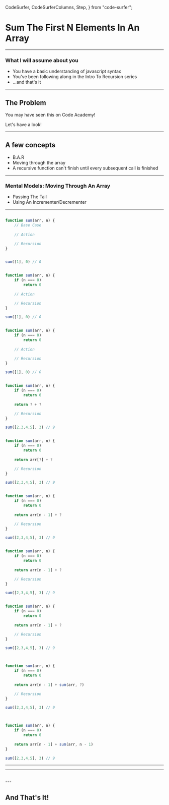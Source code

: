   CodeSurfer,
  CodeSurferColumns,
  Step,
} from "code-surfer";


# Sum The First N Elements In An Array

---

### What I will assume about you

<div style={{ maxWidth: "80%", fontSize: '.75em'}}>
  <ul>
    <li style={{marginBottom: '15px'}}>You have a basic understanding of javascript syntax</li>
    <li style={{marginBottom: '15px'}}>You've been following along in the Intro To Recursion series</li>
    <li style={{marginBottom: '15px'}}>...and that's it</li>
  </ul>
</div>

---


## The Problem

You may have seen this on Code Academy!

Let's have a look!

---

## A few concepts

<div style={{ maxWidth: "80%", fontSize: '.75em'}}>
  <ul>
    <li style={{marginBottom: '15px'}}>B.A.R</li>
    <li style={{marginBottom: '15px'}}>Moving through the array</li>
    <li style={{marginBottom: '15px'}}>A recursive function can't finish until every subsequent call is finished</li>
  </ul>
</div>

---


### Mental Models: Moving Through An Array

<div style={{ maxWidth: "80%", fontSize: '.75em'}}>
  <ul>
    <li style={{marginBottom: '15px'}}>Passing The Tail</li>
    <li style={{marginBottom: '15px'}}>Using An Incrementer/Decrementer</li>
  </ul>
</div>

---


<CodeSurfer>

```js title="Pseudo Code To The Rescue"

function sum(arr, n) {
    // Base Case
    
    // Action

    // Recursion
}

```

```js title="The simplest input"

sum([1], 0) // 0

```

```js title="The first 0 elements are NO elements"

function sum(arr, n) {
    if (n === 0)
        return 0
    
    // Action

    // Recursion
}

sum([1], 0) // 0

```

```js title="What is our action?"

function sum(arr, n) {
    if (n === 0)
        return 0
    
    // Action

    // Recursion
}

sum([1], 0) // 0

```

```js title="What's the purpose of the function? Addition!"

function sum(arr, n) {
    if (n === 0)
        return 0
    
    return ? + ?

    // Recursion
}

sum([2,3,4,5], 3) // 9

```

```js title="Find the element we're on and add it to something"

function sum(arr, n) {
    if (n === 0)
        return 0
    
    return arr[?] + ?

    // Recursion
}

sum([2,3,4,5], 3) // 9

```

```js title="Use n to find the index of the current element"

function sum(arr, n) {
    if (n === 0)
        return 0
    
    return arr[n - 1] + ?

    // Recursion
}

sum([2,3,4,5], 3) // 9

```

```js title="Why do we have to subtract 1 from n?"

function sum(arr, n) {
    if (n === 0)
        return 0
    
    return arr[n - 1] + ?

    // Recursion
}

sum([2,3,4,5], 3) // 9

```

```js title="Blasted arrays are zero base indexed!"

function sum(arr, n) {
    if (n === 0)
        return 0
    
    return arr[n - 1] + ?

    // Recursion
}

sum([2,3,4,5], 3) // 9

```

```diff 11[10,10] title="When n is 3, 4 is our first element. It's index is n - 1 = 2"
```

```js title="Add the element to the sum of the element before it!"

function sum(arr, n) {
    if (n === 0)
        return 0
    
    return arr[n - 1] + sum(arr, ?)

    // Recursion
}

sum([2,3,4,5], 3) // 9

```
```diff title="What are we using to move through the array? Our parameter n!"
```

```js title="This is how we move backward through the array"

function sum(arr, n) {
    if (n === 0)
        return 0
    
    return arr[n - 1] + sum(arr, n - 1)
}

sum([2,3,4,5], 3) // 9

```

</CodeSurfer>

---

---
<CodeSurfer>


```js file="./stack-visuals/sum-the-first-n-elements/first.js"
```

</CodeSurfer>
---

## And That's It!